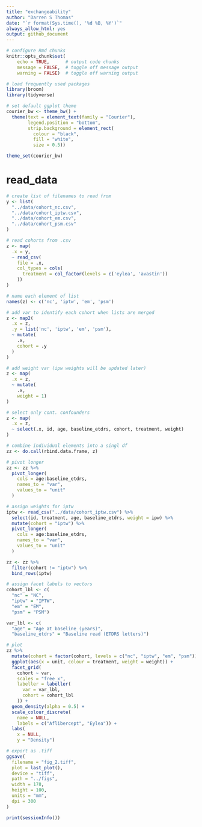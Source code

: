 ```yaml
---
title: "exchangeability"
author: "Darren S Thomas"
date: "`r format(Sys.time(), '%d %B, %Y')`"
always_allow_html: yes
output: github_document
---
```


```r
# configure Rmd chunks
knitr::opts_chunk$set(
    echo = TRUE,      # output code chunks
    message = FALSE,  # toggle off message output 
    warning = FALSE)  # toggle off warning output

# load frequently used packages
library(broom)
library(tidyverse)

# set default ggplot theme
courier_bw <- theme_bw() +
  theme(text = element_text(family = "Courier"),
        legend.position = "bottom",
        strip.background = element_rect(
          colour = "black", 
          fill = "white",
          size = 0.5))

theme_set(courier_bw)
```

# read_data

```r
# create list of filenames to read from
y <- list(
  "../data/cohort_nc.csv",
  "../data/cohort_iptw.csv",
  "../data/cohort_em.csv",
  "../data/cohort_psm.csv"
)

# read cohorts from .csv
z <- map(
  .x = y,
  ~ read_csv(
    file = .x,
    col_types = cols(
      treatment = col_factor(levels = c('eylea', 'avastin'))
    ))
)

# name each element of list
names(z) <- c('nc', 'iptw', 'em', 'psm')

# add var to identify each cohort when lists are merged
z <- map2(
  .x = z,
  .y = list('nc', 'iptw', 'em', 'psm'),
  ~ mutate(
    .x,
    cohort = .y
  )
)

# add weight var (ipw weights will be updated later)
z <- map(
  .x = z,
  ~ mutate(
    .x,
    weight = 1)
)

# select only cont. confounders
z <- map(
  .x = z,
  ~ select(.x, id, age, baseline_etdrs, cohort, treatment, weight)
)

# combine individual elements into a singl df
zz <- do.call(rbind.data.frame, z)
```

```r
# pivot longer
zz <- zz %>% 
  pivot_longer(
    cols = age:baseline_etdrs,
    names_to = "var",
    values_to = "unit"
  )
```

```r
# assign weights for iptw
iptw <- read_csv("../data/cohort_iptw.csv") %>% 
  select(id, treatment, age, baseline_etdrs, weight = ipw) %>% 
  mutate(cohort = "iptw") %>% 
  pivot_longer(
    cols = age:baseline_etdrs,
    names_to = "var",
    values_to = "unit"
  )

zz <- zz %>% 
  filter(cohort != "iptw") %>% 
  bind_rows(iptw)
```

```r
# assign facet labels to vectors
cohort_lbl <- c(
  "nc" = "NC", 
  "iptw" = "IPTW", 
  "em" = "EM", 
  "psm" = "PSM")

var_lbl <- c(
  "age" = "Age at baseline (years)", 
  "baseline_etdrs" = "Baseline read (ETDRS letters)")

# plot
zz %>% 
  mutate(cohort = factor(cohort, levels = c("nc", "iptw", "em", "psm"))) %>% 
  ggplot(aes(x = unit, colour = treatment, weight = weight)) +
  facet_grid(
    cohort ~ var,
    scales = "free_x",
    labeller = labeller(
      var = var_lbl,
      cohort = cohort_lbl
    )) +
  geom_density(alpha = 0.5) +
  scale_colour_discrete(
    name = NULL,
    labels = c("Aflibercept", "Eylea")) +
  labs(
    x = NULL,
    y = "Density")
```

```r
# export as .tiff
ggsave(
  filename = "fig_2.tiff",
  plot = last_plot(),
  device = "tiff",
  path = "../figs",
  width = 178,
  height = 100,
  units = "mm",
  dpi = 300
)
```

```r
print(sessionInfo())
```
